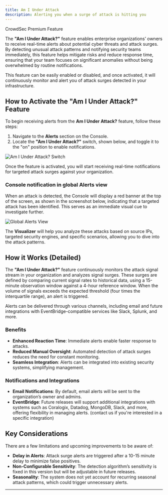 ```yaml
---
title: Am I Under Attack
description: Alerting you when a surge of attack is hitting you
---
```



<div className="mb-4">
    <Badge variant="premium">CrowdSec Premium Feature</Badge>
</div>

The **"Am I Under Attack?"** feature enables enterprise organizations’ owners to receive real-time alerts about potential cyber threats and attack surges. By detecting unusual attack patterns and notifying security teams immediately, this feature helps mitigate risks and reduce response time, ensuring that your team focuses on significant anomalies without being overwhelmed by routine notifications.

This feature can be easily enabled or disabled, and once activated, it will continuously monitor and alert you of attack surges detected in your infrastructure.

## How to Activate the "Am I Under Attack?" Feature

To begin receiving alerts from the **Am I Under Attack?** feature, follow these steps:

1. Navigate to the **Alerts** section on the Console.
2. Locate the **"Am I Under Attack?"** switch, shown below, and toggle it to the "on" position to enable notifications.

![Am I Under Attack? Switch](/img/console/alerts/am-i-under-attack-switch.png)

Once the feature is activated, you will start receiving real-time notifications for targeted attack surges against your organization.

### Console notification in global Alerts view

When an attack is detected, the Console will display a red banner at the top of the screen, as shown in the screenshot below, indicating that a targeted attack has been identified. This serves as an immediate visual cue to investigate further.

![Global Alerts View](/img/console/alerts/am-i-under-attack-global-alerts-view.png)

The **Visualizer** will help you analyze these attacks based on source IPs, targeted security engines, and specific scenarios, allowing you to dive into the attack patterns.

## How it Works (Detailed)

The **"Am I Under Attack?"** feature continuously monitors the attack signal stream in your organization and analyzes signal surges. These surges are defined by comparing current signal rates to historical data, using a 15-minute observation window against a 4-hour reference window. When the volume of signals exceeds the expected threshold (four times the interquartile range), an alert is triggered.

Alerts can be delivered through various channels, including email and future integrations with EventBridge-compatible services like Slack, Splunk, and more.

### Benefits

- **Enhanced Reaction Time**: Immediate alerts enable faster response to attacks.
- **Reduced Manual Oversight**: Automated detection of attack surges reduces the need for constant monitoring.
- **Seamless Integration**: Alerts can be integrated into existing security systems, simplifying management.

### Notifications and Integrations

- **Email Notifications**: By default, email alerts will be sent to the organization’s owner and admins.
- **EventBridge**: Future releases will support additional integrations with systems such as Coralogix, Datadog, MongoDB, Slack, and more, offering flexibility in managing alerts. (contact us if you're interested in a specific integration)

## Key Considerations

There are a few limitations and upcoming improvements to be aware of:

- **Delay in Alerts**: Attack surge alerts are triggered after a 10-15 minute delay to minimize false positives.
- **Non-Configurable Sensitivity**: The detection algorithm’s sensitivity is fixed in this version but will be adjustable in future releases.
- **Seasonality**: The system does not yet account for recurring seasonal attack patterns, which could trigger unnecessary alerts.

---

